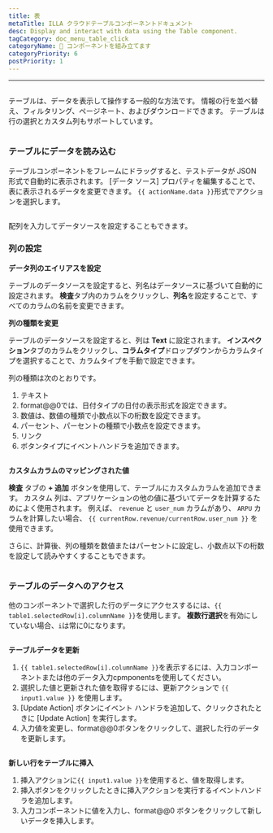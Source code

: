 ```yaml
---
title: 表
metaTitle: ILLA クラウドテーブルコンポーネントドキュメント
desc: Display and interact with data using the Table component.
tagCategory: doc_menu_table_click
categoryName: 🧬 コンポーネントを組み立てます
categoryPriority: 6
postPriority: 1
---
```


* * *

## <h2 hidden>Table</h2>

テーブルは、データを表示して操作する一般的な方法です。 情報の行を並べ替え、フィルタリング、ページネート、およびダウンロードできます。 テーブルは行の選択とカスタム列もサポートしています。

<img
  src='https://cdn.illacloud.com/official-website/img/docs/assemble/table.png'
  alt=""
/>

### テーブルにデータを読み込む

テーブルコンポーネントをフレームにドラッグすると、テストデータが JSON 形式で自動的に表示されます。 [データ ソース] プロパティを編集することで、表に表示されるデータを変更できます。 `{{ actionName.data }}`形式でアクションを選択します。

<img
  src='https://cdn.illacloud.com/official-website/img/docs/assemble/table1.png'
  alt=""
/>

配列を入力してデータソースを設定することもできます。

### 列の設定

**データ列のエイリアスを設定**

テーブルのデータソースを設定すると、列名はデータソースに基づいて自動的に設定されます。 **検査**タブ内のカラムをクリックし、**列名**を設定することで、すべてのカラムの名前を変更できます。

**列の種類を変更**

テーブルのデータソースを設定すると、列は **Text** に設定されます。 **インスペクション**タブのカラムをクリックし、**コラムタイプ**ドロップダウンからカラムタイプを選択することで、カラムタイプを手動で設定できます。

列の種類は次のとおりです。

1.  テキスト
2.  format@@0では、日付タイプの日付の表示形式を設定できます。
3.  数値は、数値の種類で小数点以下の桁数を設定できます。
4.  パーセント、パーセントの種類で小数点を設定できます。
5.  リンク
6.  ボタンタイプにイベントハンドラを追加できます。

<img
  src='https://cdn.illacloud.com/official-website/img/docs/assemble/table2.png'
  alt=""
/>

**カスタムカラムのマッピングされた値**

**検査** タブの **+ 追加** ボタンを使用して、テーブルにカスタムカラムを追加できます。 カスタム 列は、アプリケーションの他の値に基づいてデータを計算するためによく使用されます。 例えば、 `revenue` と `user_num` カラムがあり、 `ARPU` カラムを計算したい場合、 `{{ currentRow.revenue/currentRow.user_num }}` を使用できます。

さらに、計算後、列の種類を数値またはパーセントに設定し、小数点以下の桁数を設定して読みやすくすることもできます。

<img
  src='https://cdn.illacloud.com/official-website/img/docs/assemble/table3.png'
  alt=""
/>

### テーブルのデータへのアクセス

他のコンポーネントで選択した行のデータにアクセスするには、`{{ table1.selectedRow[i].columnName }}`を使用します。 **複数行選択**を有効にしていない場合、`i`は常に0になります。

<img
  src='https://cdn.illacloud.com/official-website/img/docs/assemble/table4.png'
  alt=""
/>

**テーブルデータを更新**

1.  `{{ table1.selectedRow[i].columnName }}`を表示するには、入力コンポーネントまたは他のデータ入力cpmponentsを使用してください。
2.  選択した値と更新された値を取得するには、更新アクションで `{{ input1.value }}` を使用します。
3.  [Update Action] ボタンにイベント ハンドラを追加して、クリックされたときに [Update Action] を実行します。
4.  入力値を変更し、format@@0ボタンをクリックして、選択した行のデータを更新します。

<img
  src='https://cdn.illacloud.com/official-website/img/docs/assemble/table5.png'
  alt=""
/>

**新しい行をテーブルに挿入**

1.  挿入アクションに`{{ input1.value }}`を使用すると、値を取得します。
2.  挿入ボタンをクリックしたときに挿入アクションを実行するイベントハンドラを追加します。
3.  入力コンポーネントに値を入力し、format@@0 ボタンをクリックして新しいデータを挿入します。

<img
  src='https://cdn.illacloud.com/official-website/img/docs/assemble/table6.png'
  alt=""
/>
